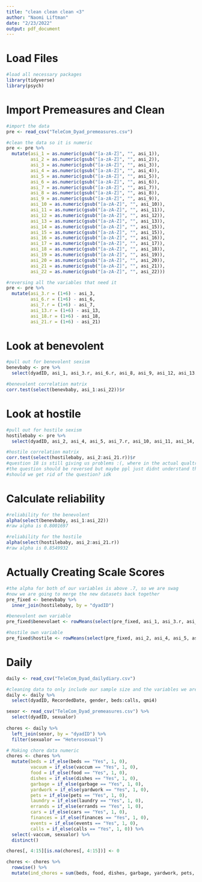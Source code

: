 ```yaml
---
title: "clean clean clean <3"
author: "Naomi Liftman"
date: "2/23/2022"
output: pdf_document
---
```

# Load Files
```r
#load all necessary packages
library(tidyverse)
library(psych)
```

# Import Premeasures and Clean
```r
#import the data
pre <- read_csv("TeleCom_Dyad_premeasures.csv")

#clean the data so it is numeric
pre <- pre %>%
  mutate(asi_1 = as.numeric(gsub("[a-zA-Z]", "", asi_1)),
         asi_2 = as.numeric(gsub("[a-zA-Z]", "", asi_2)),
         asi_3 = as.numeric(gsub("[a-zA-Z]", "", asi_3)),
         asi_4 = as.numeric(gsub("[a-zA-Z]", "", asi_4)),
         asi_5 = as.numeric(gsub("[a-zA-Z]", "", asi_5)),
         asi_6 = as.numeric(gsub("[a-zA-Z]", "", asi_6)),
         asi_7 = as.numeric(gsub("[a-zA-Z]", "", asi_7)),
         asi_8 = as.numeric(gsub("[a-zA-Z]", "", asi_8)),
         asi_9 = as.numeric(gsub("[a-zA-Z]", "", asi_9)),
         asi_10 = as.numeric(gsub("[a-zA-Z]", "", asi_10)),
         asi_11 = as.numeric(gsub("[a-zA-Z]", "", asi_11)),
         asi_12 = as.numeric(gsub("[a-zA-Z]", "", asi_12)),
         asi_13 = as.numeric(gsub("[a-zA-Z]", "", asi_13)),
         asi_14 = as.numeric(gsub("[a-zA-Z]", "", asi_15)),
         asi_15 = as.numeric(gsub("[a-zA-Z]", "", asi_15)),
         asi_16 = as.numeric(gsub("[a-zA-Z]", "", asi_16)),
         asi_17 = as.numeric(gsub("[a-zA-Z]", "", asi_17)),
         asi_18 = as.numeric(gsub("[a-zA-Z]", "", asi_18)),
         asi_19 = as.numeric(gsub("[a-zA-Z]", "", asi_19)),
         asi_20 = as.numeric(gsub("[a-zA-Z]", "", asi_20)),
         asi_21 = as.numeric(gsub("[a-zA-Z]", "", asi_21)),
         asi_22 = as.numeric(gsub("[a-zA-Z]", "", asi_22)))

#reversing all the variables that need it 
pre <- pre %>% 
  mutate(asi_3.r = (1+6) - asi_3,
         asi_6.r = (1+6) - asi_6,
         asi_7.r = (1+6) - asi_7,
         asi_13.r = (1+6) - asi_13,
         asi_18.r = (1+6) - asi_18,
         asi_21.r = (1+6) - asi_21)
```

# Look at benevolent
```r
#pull out for benevolent sexism
benevbaby <- pre %>% 
  select(dyadID, asi_1, asi_3.r, asi_6.r, asi_8, asi_9, asi_12, asi_13.r, asi_17, asi_19, asi_20, asi_22)

#benevolent correlation matrix
corr.test(select(benevbaby, asi_1:asi_22))$r
```

# Look at hostile
```r
#pull out for hostile sexism
hostilebaby <- pre %>% 
  select(dyadID, asi_2, asi_4, asi_5, asi_7.r, asi_10, asi_11, asi_14, asi_15, asi_16, asi_18.r, asi_21.r)

#hostile correlation matrix
corr.test(select(hostilebaby, asi_2:asi_21.r))$r
#question 18 is still giving us problems :(, where in the actual qualtrics survey
#the question should be reversed but maybe ppl just didnt understand the question
#should we get rid of the question? idk
```

# Calculate reliability
```r
#reliability for the benevolent
alpha(select(benevbaby, asi_1:asi_22))
#raw alpha is 0.8001697

#reliability for the hostile
alpha(select(hostilebaby, asi_2:asi_21.r))
#raw alpha is 0.8549932
```

# Actually Creating Scale Scores
```r
#the alpha for both of our variables is above .7, so we are swag
#now we are going to merge the new datasets back together
pre_fixed <- benevbaby %>% 
  inner_join(hostilebaby, by = "dyadID")

#benevolent own variable
pre_fixed$benevolaet <- rowMeans(select(pre_fixed, asi_1, asi_3.r, asi_6.r, asi_8, asi_9, asi_12, asi_13.r, asi_17, asi_19, asi_20, asi_22))

#hostile own variable
pre_fixed$hostile <- rowMeans(select(pre_fixed, asi_2, asi_4, asi_5, asi_7.r, asi_10, asi_11, asi_14, asi_15, asi_16, asi_18.r, asi_21.r))
```

# Daily
```r
daily <- read_csv("TeleCom_Dyad_dailydiary.csv")

#cleaning data to only include our sample size and the variables we are measuring
daily <- daily %>%
  select(dyadID, RecordedDate, gender, beds:calls, qmi4) 

sexor <- read_csv("TeleCom_Dyad_premeasures.csv") %>%
  select(dyadID, sexualor)
  
chores <- daily %>%
  left_join(sexor, by = "dyadID") %>%
  filter(sexualor == "Heterosexual")

# Making chore data numeric
chores <- chores %>%
  mutate(beds = if_else(beds == "Yes", 1, 0),
         vacuum = if_else(vaccum == "Yes", 1, 0),
         food = if_else(food == "Yes", 1, 0),
         dishes = if_else(dishes == "Yes", 1, 0),
         garbage = if_else(garbage == "Yes", 1, 0),
         yardwork = if_else(yardwork == "Yes", 1, 0),
         pets = if_else(pets == "Yes", 1, 0),
         laundry = if_else(laundry == "Yes", 1, 0),
         errands = if_else(errands == "Yes", 1, 0),
         cars = if_else(cars == "Yes", 1, 0),
         finances = if_else(finances == "Yes", 1, 0),
         events = if_else(events == "Yes", 1, 0),
         calls = if_else(calls == "Yes", 1, 0)) %>%
  select(-vaccum, sexualor) %>%
  distinct()

chores[, 4:15][is.na(chores[, 4:15])] <- 0

chores <- chores %>%
  rowwise() %>%
  mutate(ind_chores = sum(beds, food, dishes, garbage, yardwork, pets, laundry, errands, cars, finances, events, calls, vacuum))
```
